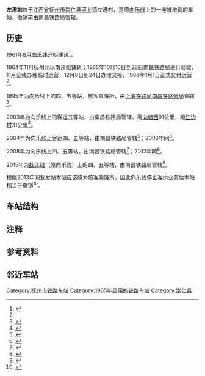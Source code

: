 {{Infobox China railway station
|车站名称= 左港站
|图片=
|图片介绍= 
|其他名称= 
|车站拼音= Zuogang
|英文名称= Zuogang Railway Station
|车站代码= 
|电报码= 
|拼音码= 
|车站类型= 
|始建时间= 1961年8月
|开通运营= 1965年11月
|撤销年份= ？
|车站地址= [[江西省|江西省]][[抚州市|抚州市]][[崇仁县|崇仁县]][[河上镇_(崇仁县)|河上镇]]左港村
|坐标= {{Coord|27.8310352|N|116.0970475|E|format=dms|display=inline,title|type:railwaystation_region:CN}}
|归属= [[南昌铁路局|南昌铁路局]]
|使用状态= 撤销
|线路= [[向乐线|向乐线]]
|车站等级= 
|月台数目= 
|侧式站台=<!--車站島式月臺的數目，此參數可選-->
|岛式站台=<!--車站月臺面的數目，此參數可選-->
|站台面= 
|股道数目 = 
|正线= 
|到发线= 
|其它线= 
|网站=
 }}
'''左港站'''位于[[江西省|江西省]][[抚州市|抚州市]][[崇仁县|崇仁县]][[河上镇_(崇仁县)|河上镇]]左港村，是原[[向乐线|向乐线]]上的一座被撤销的车站，撤销前由[[南昌铁路局|南昌铁路局]]管辖。

== 历史 ==
1961年8月[[向乐线|向乐线]]开始建设<ref name="江西省铁路志7-5035-3">{{cite book|title=《江西省铁路志》|publisher=中共中央党校出版社|year=1994年12月|isbn=7-5035-3|edition=1994年12月第1次印刷|oclc=36212671|author=傅金土|ignore-isbn-error=true}}</ref>{{rp|53}}。

1964年11月抚州北以南开始铺轨；1965年10月16日到26日[[南昌铁路局|南昌铁路局]]进行验收，11月全线办理临时运营，12月8日到24日办理交接，1966年1月1日正式交付运营<ref name="江西省铁路志7-5035-3" />{{rp|53}}。

1995年为向乐线上的四、五等站，旅客乘降所{{efn|参考资料中将四等站和五等站放在一起标识}}，由[[上海铁路局|上海铁路局]][[南昌铁路分局|南昌铁路分局]]管辖<ref>{{cite book|title=《中国铁路交通地图集》|publisher=中国铁道出版社 中国地图出版社|year=1995年1月|isbn=7-113-01810-6|edition=1995年1月河北第1次印刷|oclc=48531409|author=}}</ref>{{rp|100}}。

2003年为向乐线上的客运五等站，由南昌铁路局管辖，离[[向塘西站|向塘西]]91公里，距[[江边村站|江边村]]31公里<ref>{{cite book|title=《中国铁路站名词典》|publisher=中国铁道出版社|year=2003年4月|isbn=7-113-03941-3|edition=2003年4月第1次印刷|oclc=53211800|author=孙本祥 编}}</ref>{{rp|382}}。

2004年为向乐线上客运四、五等站{{efn|参考资料中将四等站和五等站放在一起标识}}，由南昌铁路局管辖<ref>{{cite book |title=《中华人民共和国铁路地图集》 |author= |year=2004年6月 |edition=2004年6月第2次印刷 |publisher=中国铁道出版社 |oclc=62999371 |id=统一书号17113·1219}}</ref>{{rp|77}}；2006年同<ref>{{cite book |title=《中华人民共和国铁路地图集》 |author= |year=2006年6月 |edition=2006年6月第3次印刷 |publisher=中国铁道出版社 |oclc=879963547 |id=统一书号17113·1214}}</ref>{{rp|40}}。

2008年为向乐线上四、五等站{{efn|参考资料中将四等站和五等站放在一起标识}}，由南昌铁路局管辖<ref>{{cite book |title=《中华人民共和国铁路地图集》 |author= |year=2008年12月 |edition=2008年12月第4次印刷 |publisher=中国铁道出版社 |oclc=502099863 |id=统一书号17113·1308}}</ref>{{rp|40}}；2012年同<ref>{{cite book |title=《中国铁路地图集》 |author= |year=2012年2月1日 |edition=2012年7月第3次印刷 |publisher=中国铁道出版社 |isbn=978-7-113-13840-0 |oclc=818363258}}</ref>{{rp|40}}。

2015年为[[抚江线|抚江线]]（原向乐线）上的四、五等站{{efn|参考资料中将四等站和五等站放在一起标识}}，由南昌铁路局管辖<ref>{{cite book |title=《中国铁路地图集》 |author= |year=2015年2月28日 |edition=2015年3月第4次印刷 |publisher=中国铁道出版社 |isbn=978-7-113-13840-0}}</ref>{{rp|40}}。

根据2013年网友发帖本站应该降为旅客乘降所，因此向乐线停止客运业务后本站相当于撤销<ref>{{Cite web|url=http://bbs.xbus.cn/thread-82037-1-1.html|title=告别江边村小票，抢救性运转向乐铁路|accessdate=2016-10-05|author=keantona|date=2013-05-13|publisher=西安公交网|deadurl=yes|archiveurl=https://web.archive.org/web/20161001191139/http://bbs.xbus.cn/thread-82037-1-1.html|archivedate=2016-10-01}}</ref>。

== 车站结构 ==
== 注释 ==
{{notelist|iger=}}

== 参考资料 ==
{{Reflist}}

== 邻近车站 ==
{{start rail box|[[中国铁路|中国铁路]]}}
{{s-inop|[[白露渡站|白露渡站]]}} 
{{s-line|[[向乐线|向乐线]]||#be2d2c}} 
{{s-inop|[[崇仁站|崇仁站]]}}
{{end box}}

{{向乐铁路}}
[[Category:抚州市铁路车站|Category:抚州市铁路车站]]
[[Category:1965年启用的铁路车站|Category:1965年启用的铁路车站]]
[[Category:崇仁县|Category:崇仁县]]